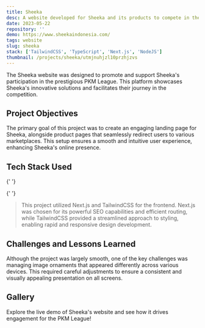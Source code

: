 ```yaml
---
title: Sheeka
desc: A website developed for Sheeka and its products to compete in the Liga PKM, showcasing innovative features and user-friendly design to enhance engagement and market presence effectively.
date: 2023-05-22
repository: ''
demo: https://www.sheekaindonesia.com/
tags: website
slug: sheeka
stack: ['TailwindCSS', 'TypeScript', 'Next.js', 'NodeJS']
thumbnail: /projects/sheeka/utmjnuhjzl10przhjzvs
---
```


<Reveal>
  The Sheeka website was designed to promote and support Sheeka's participation in the prestigious PKM League. This
  platform showcases Sheeka's innovative solutions and facilitates their journey in the competition.
</Reveal>

<Reveal>
  <h2 id="project-objectives">Project Objectives</h2>
</Reveal>

<Reveal>
  The primary goal of this project was to create an engaging landing page for Sheeka, alongside product pages that
  seamlessly redirect users to various marketplaces. This setup ensures a smooth and intuitive user experience,
  enhancing Sheeka's online presence.
</Reveal>

<FadeUp>
  <h2 id="tech-stack-used">Tech Stack Used</h2>
  <div className="not-prose mt-2">
    <TechIcon Tech={['nextjs', 'tailwind']} IconSize="h-14 w-14 " />
  </div>
</FadeUp>

{' '}

{' '}

<FadeUp>
  <blockquote className="with-icons">
    This project utilized Next.js and TailwindCSS for the frontend. Next.js was chosen for its powerful SEO capabilities
    and efficient routing, while TailwindCSS provided a streamlined approach to styling, enabling rapid and responsive
    design development.
  </blockquote>
</FadeUp>

<FadeUp>
  <h2 id="challenges-and-lessons-learned">Challenges and Lessons Learned</h2>
</FadeUp>

<FadeUp>
  Although the project was largely smooth, one of the key challenges was managing image ornaments that appeared
  differently across various devices. This required careful adjustments to ensure a consistent and visually appealing
  presentation on all screens.
</FadeUp>

<FadeUp>
  <h2 id="gallery">Gallery</h2>
</FadeUp>

<FadeUp>
  <div className="project-image">
    <CloudImg
      width={500}
      height={500}
      alt="Sheeka Project Image 1"
      publicId="projects/sheeka/enxtcgk6lzozy6yjazbn"
      className="w-full"
    />
    <CloudImg
      width={500}
      height={500}
      alt="Sheeka Project Image 2"
      publicId="projects/sheeka/x1baozaaxoc9ils6pf2u"
      className="w-full"
    />
  </div>
</FadeUp>

<Reveal>
  <Callout type="info">
    Explore the live demo of Sheeka's website and see how it drives engagement for the PKM League!
  </Callout>
</Reveal>
